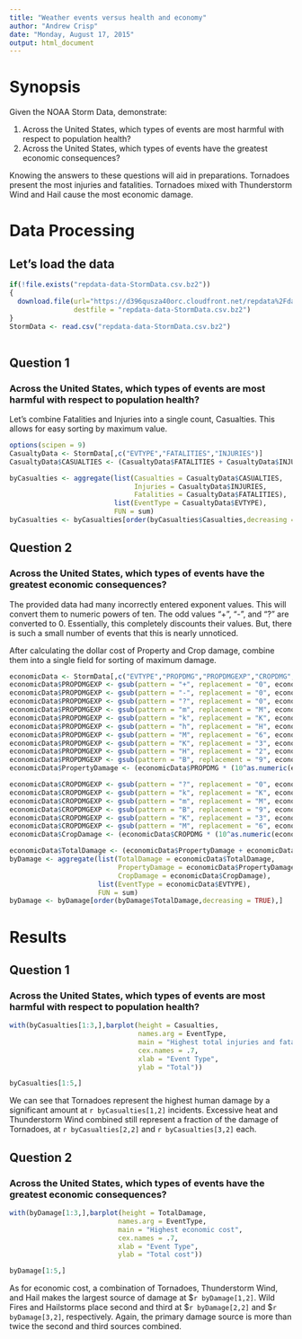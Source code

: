 ```yaml
---
title: "Weather events versus health and economy"
author: "Andrew Crisp"
date: "Monday, August 17, 2015"
output: html_document
---
```


# Synopsis


Given the NOAA Storm Data, demonstrate:

1. Across the United States, which types of events are most harmful with respect to population health?
2. Across the United States, which types of events have the greatest economic consequences?

Knowing the answers to these questions will aid in preparations.  Tornadoes present the most injuries and fatalities.  Tornadoes mixed with Thunderstorm Wind and Hail cause the most economic damage.

# Data Processing

## Let's load the data
```r
if(!file.exists("repdata-data-StormData.csv.bz2"))
{
  download.file(url="https://d396qusza40orc.cloudfront.net/repdata%2Fdata%2FStormData.csv.bz2",
                destfile = "repdata-data-StormData.csv.bz2")
}
StormData <- read.csv("repdata-data-StormData.csv.bz2")
 
```

## Question 1

### Across the United States, which types of events are most harmful with respect to population health?

Let's combine Fatalities and Injuries into a single count, Casualties.  This allows for easy sorting by maximum value.  

```r
options(scipen = 9)
CasualtyData <- StormData[,c("EVTYPE","FATALITIES","INJURIES")]
CasualtyData$CASUALTIES <- (CasualtyData$FATALITIES + CasualtyData$INJURIES)

byCasualties <- aggregate(list(Casualties = CasualtyData$CASUALTIES,
                               Injuries = CasualtyData$INJURIES,
                               Fatalities = CasualtyData$FATALITIES),
                          list(EventType = CasualtyData$EVTYPE),
                          FUN = sum)
byCasualties <- byCasualties[order(byCasualties$Casualties,decreasing = TRUE),]

```

## Question 2

### Across the United States, which types of events have the greatest economic consequences?

The provided data had many incorrectly entered exponent values.  This will convert them to numeric powers of ten.  The odd values "+", "-", and "?" are converted to 0.  Essentially, this completely discounts their values.  But, there is such a small number of events that this is nearly unnoticed.

After calculating the dollar cost of Property and Crop damage, combine them into a single field for sorting of maximum damage.

```r
economicData <- StormData[,c("EVTYPE","PROPDMG","PROPDMGEXP","CROPDMG","CROPDMGEXP")]
economicData$PROPDMGEXP <- gsub(pattern = "+", replacement = "0", economicData$PROPDMGEXP, fixed = TRUE)
economicData$PROPDMGEXP <- gsub(pattern = "-", replacement = "0", economicData$PROPDMGEXP, fixed = TRUE)
economicData$PROPDMGEXP <- gsub(pattern = "?", replacement = "0", economicData$PROPDMGEXP, fixed = TRUE)
economicData$PROPDMGEXP <- gsub(pattern = "m", replacement = "M", economicData$PROPDMGEXP, fixed = TRUE)
economicData$PROPDMGEXP <- gsub(pattern = "k", replacement = "K", economicData$PROPDMGEXP, fixed = TRUE)
economicData$PROPDMGEXP <- gsub(pattern = "h", replacement = "H", economicData$PROPDMGEXP, fixed = TRUE)
economicData$PROPDMGEXP <- gsub(pattern = "M", replacement = "6", economicData$PROPDMGEXP, fixed = TRUE)
economicData$PROPDMGEXP <- gsub(pattern = "K", replacement = "3", economicData$PROPDMGEXP, fixed = TRUE)
economicData$PROPDMGEXP <- gsub(pattern = "H", replacement = "2", economicData$PROPDMGEXP, fixed = TRUE)
economicData$PROPDMGEXP <- gsub(pattern = "B", replacement = "9", economicData$PROPDMGEXP, fixed = TRUE)
economicData$PropertyDamage <- (economicData$PROPDMG * (10^as.numeric(economicData$PROPDMGEXP)))

economicData$CROPDMGEXP <- gsub(pattern = "?", replacement = "0", economicData$CROPDMGEXP, fixed = TRUE)
economicData$CROPDMGEXP <- gsub(pattern = "k", replacement = "K", economicData$CROPDMGEXP, fixed = TRUE)
economicData$CROPDMGEXP <- gsub(pattern = "m", replacement = "M", economicData$CROPDMGEXP, fixed = TRUE)
economicData$CROPDMGEXP <- gsub(pattern = "B", replacement = "9", economicData$CROPDMGEXP, fixed = TRUE)
economicData$CROPDMGEXP <- gsub(pattern = "K", replacement = "3", economicData$CROPDMGEXP, fixed = TRUE)
economicData$CROPDMGEXP <- gsub(pattern = "M", replacement = "6", economicData$CROPDMGEXP, fixed = TRUE)
economicData$CropDamage <- (economicData$CROPDMG * (10^as.numeric(economicData$CROPDMGEXP)))

economicData$TotalDamage <- (economicData$PropertyDamage + economicData$PropertyDamage)
byDamage <- aggregate(list(TotalDamage = economicData$TotalDamage,
                           PropertyDamage = economicData$PropertyDamage,
                           CropDamage = economicData$CropDamage),
                      list(EventType = economicData$EVTYPE),
                      FUN = sum)
byDamage <- byDamage[order(byDamage$TotalDamage,decreasing = TRUE),]


```

# Results

## Question 1

### Across the United States, which types of events are most harmful with respect to population health?
```r
with(byCasualties[1:3,],barplot(height = Casualties,
                                names.arg = EventType,
                                main = "Highest total injuries and fatalities", 
                                cex.names = .7,
                                xlab = "Event Type", 
                                ylab = "Total"))

byCasualties[1:5,]

```


We can see that Tornadoes represent the highest human damage by a significant amount at `r byCasualties[1,2]` incidents.  Excessive heat and Thunderstorm Wind combined still represent a fraction of the damage of Tornadoes, at `r byCasualties[2,2]` and `r byCasualties[3,2]` each.

## Question 2

### Across the United States, which types of events have the greatest economic consequences?

```r
with(byDamage[1:3,],barplot(height = TotalDamage,
                           names.arg = EventType,
                           main = "Highest economic cost",
                           cex.names = .7,
                           xlab = "Event Type",
                           ylab = "Total cost"))

byDamage[1:5,]

```

As for economic cost, a combination of Tornadoes, Thunderstorm Wind, and Hail makes the largest source of damage at $`r byDamage[1,2]`.  Wild Fires and Hailstorms place second and third at $`r byDamage[2,2]` and $`r byDamage[3,2]`, respectively.  Again, the primary damage source is more than twice the second and third sources combined.